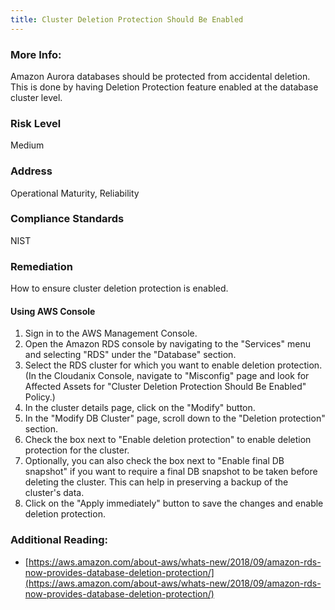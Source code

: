 ```yaml
---
title: Cluster Deletion Protection Should Be Enabled
---
```


### More Info:

Amazon Aurora databases should be protected from accidental deletion. This is done by having Deletion Protection feature enabled at the database cluster level.

### Risk Level

Medium

### Address

Operational Maturity, Reliability

### Compliance Standards

NIST

### Remediation

How to ensure cluster deletion protection is enabled.

#### Using AWS Console

1. Sign in to the AWS Management Console.
2. Open the Amazon RDS console by navigating to the "Services" menu and selecting "RDS" under the "Database" section.
3. Select the RDS cluster for which you want to enable deletion protection.
    (In the Cloudanix Console, navigate to "Misconfig" page and look for Affected Assets for "Cluster Deletion Protection Should Be Enabled" Policy.)
4. In the cluster details page, click on the "Modify" button.
5. In the "Modify DB Cluster" page, scroll down to the "Deletion protection" section.
6. Check the box next to "Enable deletion protection" to enable deletion protection for the cluster.
7. Optionally, you can also check the box next to "Enable final DB snapshot" if you want to require a final DB snapshot to be taken before deleting the cluster. This can help in preserving a backup of the cluster's data.
8. Click on the "Apply immediately" button to save the changes and enable deletion protection.

### Additional Reading:

- [https://aws.amazon.com/about-aws/whats-new/2018/09/amazon-rds-now-provides-database-deletion-protection/](https://aws.amazon.com/about-aws/whats-new/2018/09/amazon-rds-now-provides-database-deletion-protection/)
